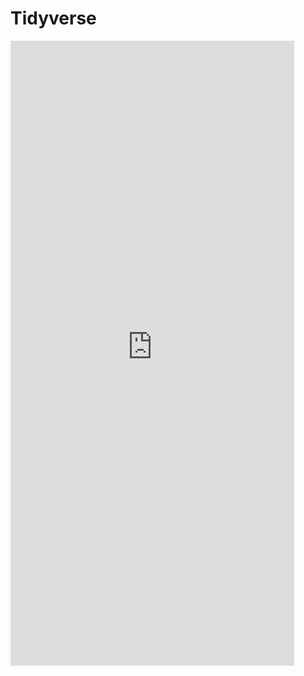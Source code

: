 # Tidyverse {#sec-tidyverse}

<iframe src="https://langcog.shinyapps.io/tidyverse/" width="90%" height="1000px" style="border:none;" />
